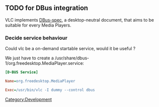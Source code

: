 {{See also|DBus-spec|DBus-usage}}

== TODO for DBus integration ==

VLC implements [[DBus-spec]], a desktop-neutral document, that aims to be suitable for every Media Players.

=== Decide service behaviour ===

Could vlc be a on-demand startable service, would it be useful ?

We just have to create a /usr/share/dbus-1/org.freedesktop.MediaPlayer.service:

<syntaxhighlight lang="ini">
[D-BUS Service]

Name=org.freedesktop.MediaPlayer

Exec=/usr/bin/vlc -I dummy --control dbus
</syntaxhighlight>

[[Category:Development]]